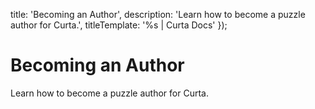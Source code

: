 

  title: 'Becoming an Author',
  description: 'Learn how to become a puzzle author for Curta.',
  titleTemplate: '%s | Curta Docs'
});

# Becoming an Author

<Description>
  Learn how to become a puzzle author for Curta.
</Description>
